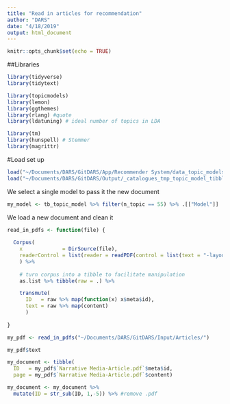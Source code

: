 ```yaml
---
title: "Read in articles for recommendation"
author: "DARS"
date: "4/18/2019"
output: html_document
---
```


```r
knitr::opts_chunk$set(echo = TRUE)
```
##Libraries
```r
library(tidyverse)
library(tidytext)

library(topicmodels)
library(lemon)
library(ggthemes)
library(rlang) #quote
library(ldatuning) # ideal number of topics in LDA

library(tm)
library(hunspell) # Stemmer
library(magrittr)

```
#Load set up
```r
load("~/Documents/DARS/GitDARS/App/Recommender System/data_topic_models.RDATA")
load("~/Documents/DARS/GitDARS/Output/_catalogues_tmp_topic_model_tibble.RDATA")
```

We select a single model to pass it the new document
```r
my_model <- tb_topic_model %>% filter(n_topic == 55) %>% .[["Model"]]
```

We load a new document and clean it
```r

read_in_pdfs <- function(file) {
  
  Corpus(
    x             = DirSource(file),
    readerControl = list(reader = readPDF(control = list(text = "-layout")))
    ) %>%
    
    # turn corpus into a tibble to facilitate manipulation
    as.list %>% tibble(raw = .) %>%

    transmute(
      ID   = raw %>% map(function(x) x$meta$id),
      text = raw %>% map(content)
      )
  
}
```

```r
my_pdf <- read_in_pdfs("~/Documents/DARS/GitDARS/Input/Articles/")

my_pdf$text

my_document <- tibble( 
  ID   = my_pdf$`Narrative Media-Article.pdf`$meta$id,
  page = my_pdf$`Narrative Media-Article.pdf`$content) 

my_document <- my_document %>% 
  mutate(ID = str_sub(ID, 1,-5)) %>% #remove .pdf
```


